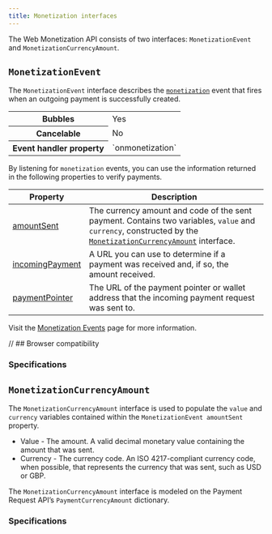 ```yaml
---
title: Monetization interfaces
---
```



<Badge
  text='Web Monetization API'
  variant='tip'
  style='position: relative; top:-30px;'
/>

The Web Monetization API consists of two interfaces: `MonetizationEvent` and `MonetizationCurrencyAmount`.

## `MonetizationEvent`

The `MonetizationEvent` interface describes the [`monetization`](/developers/events) event that fires when an outgoing payment is successfully created.

<table>
  <tr>
    <th>Bubbles</th>
    <td>Yes</td>
  </tr>
  <tr>
    <th>Cancelable</th>
    <td>No</td>
  </tr>
  <tr>
    <th>Event handler property</th>
    <td>`onmonetization`</td>
  </tr>
</table>

By listening for `monetization` events, you can use the information returned in the following properties to verify payments.

| Property | Description |
| - | - |
| [amountSent](/developers/events#amountsent) | The currency amount and code of the sent payment. Contains two variables, `value` and `currency`, constructed by the [`MonetizationCurrencyAmount`](#monetizationcurrencyamount) interface. |
| [incomingPayment](/developers/events#incomingpayment) | A URL you can use to determine if a payment was received and, if so, the amount received. |
| [paymentPointer](/developers/events#paymentpointer) | The URL of the payment pointer or wallet address that the incoming payment request was sent to. |

Visit the [Monetization Events](/developers/events) page for more information.

<Hidden>

// ## Browser compatibility

<BrowserCompat json={data} />

</Hidden>

### Specifications

<Specification anchor='monetizationevent-interface' />

## `MonetizationCurrencyAmount`

The `MonetizationCurrencyAmount` interface is used to populate the `value` and `currency` variables contained within the `MonetizationEvent amountSent` property.

- Value - The amount. A valid decimal monetary value containing the amount that was sent.
- Currency - The currency code. An ISO 4217-compliant currency code, when possible, that represents the currency that was sent, such as USD or GBP.

The `MonetizationCurrencyAmount` interface is modeled on the Payment Request API’s <LinkOut href="https://www.w3.org/TR/payment-request/#paymentcurrencyamount-dictionary">`PaymentCurrencyAmount`</LinkOut> dictionary.

### Specifications

<Specification anchor='monetizationcurrencyamount-interface' />
